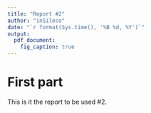 ```yaml
---
title: "Report #2"
author: "inSileco"
date: "`r format(Sys.time(), '%B %d, %Y')`"
output: 
  pdf_document:
    fig_caption: true
--- 
```


# First part 

This is it the report to be used \#2.
